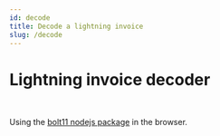 ```yaml
---
id: decode
title: Decode a lightning invoice
slug: /decode
---
```


# Lightning invoice decoder


<DecodeInvoice />

<br />

Using the [bolt11 nodejs package](https://www.npmjs.com/package/bolt11) in the browser.